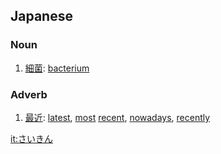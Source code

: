 ==Japanese==
===Noun===
{{ja-noun|h|rom=saikin}}
# [[細菌]]: [[bacterium]]
===Adverb===
{{ja-pos|h|adverb|rom=saikin}}
# [[最近]]: [[latest]], [[most]] [[recent]], [[nowadays]], [[recently]]

[[it:さいきん]]